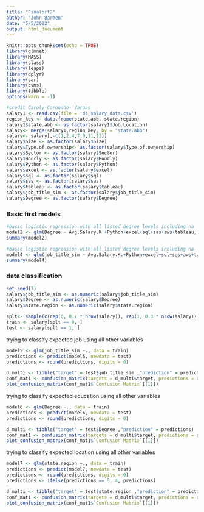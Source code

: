 ```yaml
---
title: "Finalprt2"
author: "John Barmen"
date: "5/5/2022"
output: html_document
---
```


```r
knitr::opts_chunk$set(echo = TRUE)
library(glmnet)
library(MASS)
library(class)
library(leaps)
library(dplyr)
library(car)
library(cvms)
library(tibble)
options(warn = -1)

#credit Caroly Coronado- Vargas
salary1 <- read.csv(file = 'ds_salary_data.csv')
region_key <- data.frame(state.abb, state.region)
salary1$state.abb <- as.factor(salary1$Job.Location)
salary<- merge(salary1,region_key, by = "state.abb")
salary<- salary[,-c(1,2,4,7,9,11,12)] 
salary$Size <- as.factor(salary$Size)
salary$Type.of.ownership<- as.factor(salary$Type.of.ownership)
salary$Sector <- as.factor(salary$Sector)
salary$Hourly <- as.factor(salary$Hourly)
salary$Python <- as.factor(salary$Python)
salary$excel <- as.factor(salary$excel)
salary$sql <- as.factor(salary$sql)
salary$sas <- as.factor(salary$sas)
salary$tableau <- as.factor(salary$tableau)
salary$job_title_sim <- as.factor(salary$job_title_sim)
salary$Degree <- as.factor(salary$Degree)
```

  
### Basic first models

```r
#basic logistic regression with all listed degree levels including na
model2 <- glm(Degree ~ Avg.Salary.K.+Python+excel+sql+sas+aws+tableau, data = salary, family = binomial)
summary(model2)

#basic logistic regression with all listed degree levels including na
model4 <- glm(job_title_sim ~ Avg.Salary.K.+Python+excel+sql+sas+aws+tableau+Degree, data = salary, family = binomial)
summary(model4)
```

### data classification
```r
set.seed(7)
salary$job_title_sim <- as.numeric(salary$job_title_sim)
salary$Degree <- as.numeric(salary$Degree)
salary$state.region <- as.numeric(salary$state.region)

splt<- sample(c(rep(0, 0.7 * nrow(salary)), rep(1, 0.3 * nrow(salary))))
train <- salary[splt == 0, ]
test <- salary[splt == 1, ] 
```
 trying to classify expected job using all other variables
```r
model5 <- glm(job_title_sim ~., data = train)
predictions <- predict(model5, newdata = test)
predictions <- round(predictions, digits = 0)

d_multi <- tibble("target" = test$job_title_sim ,"prediction" = predictions)
conf_mat1 <- confusion_matrix(targets = d_multi$target, predictions = d_multi$prediction)
plot_confusion_matrix(conf_mat1$`Confusion Matrix`[[1]])
```
 trying to classify expected education using all other variables
```r
model6 <- glm(Degree ~., data = train)
predictions <- predict(model6, newdata = test)
predictions <- round(predictions, digits = 0)

d_multi <- tibble("target" = test$Degree ,"prediction" = predictions)
conf_mat1 <- confusion_matrix(targets = d_multi$target, predictions = d_multi$prediction)
plot_confusion_matrix(conf_mat1$`Confusion Matrix`[[1]])
```
 trying to classify expected location using all other variables
```r
model7 <- glm(state.region ~., data = train)
predictions <- predict(model7, newdata = test)
predictions <- round(predictions, digits = 0)
predictions <- ifelse(predictions == 5, 4, predictions)

d_multi <- tibble("target" = test$state.region ,"prediction" = predictions)
conf_mat1 <- confusion_matrix(targets = d_multi$target, predictions = d_multi$prediction)
plot_confusion_matrix(conf_mat1$`Confusion Matrix`[[1]])
```
